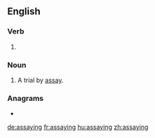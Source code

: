 ==English==

===Verb===
{{head|en|present participle}}

# {{present participle of|assay|lang=en|nocat=1}}

===Noun===
{{en-noun}}

# A trial by [[assay]].

===Anagrams===
* {{l|en|gainsays}}

[[de:assaying]]
[[fr:assaying]]
[[hu:assaying]]
[[zh:assaying]]